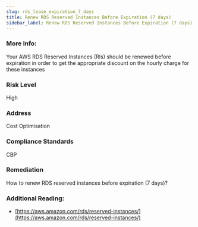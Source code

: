 ```yaml
---
slug: rds_lease_expiration_7_days
title: Renew RDS Reserved Instances Before Expiration (7 days)
sidebar_label: Renew RDS Reserved Instances Before Expiration (7 days)
---
```


### More Info:

Your AWS RDS Reserved Instances (RIs) should be renewed before expiration in order to get the appropriate discount on the hourly charge for these instances

### Risk Level

High

### Address

Cost Optimisation

### Compliance Standards

CBP

### Remediation

How to renew RDS reserved instances before expiration (7 days)?

### Additional Reading:

- [https://aws.amazon.com/rds/reserved-instances/](https://aws.amazon.com/rds/reserved-instances/) 

